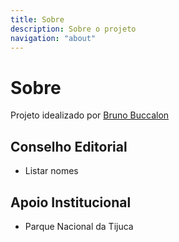 ```yaml
---
title: Sobre
description: Sobre o projeto
navigation: "about"
---
```


# Sobre

Projeto idealizado por [Bruno Buccalon](https://bruno.land)

## Conselho Editorial

- Listar nomes

## Apoio Institucional

- Parque Nacional da Tijuca
